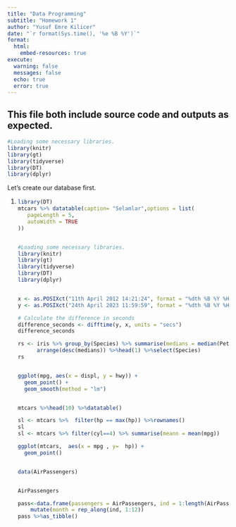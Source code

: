 ```yaml
---
title: "Data Programming"
subtitle: "Homework 1"
author: "Yusuf Emre Kilicer"
date: "`r format(Sys.time(), '%e %B %Y')`"
format: 
  html:
    embed-resources: true
execute: 
  warning: false
  messages: false
  echo: true
  error: true
---
```


## This file both include source code and outputs as expected.

```r
#Loading some necessary libraries.
library(knitr)
library(gt)
library(tidyverse)
library(DT)
library(dplyr)
```

Let's create our database first.

1.  <div>

    ```r

    library(DT)
    mtcars %>% datatable(caption= "Selamlar",options = list(
       pageLength = 5,
       autoWidth = TRUE
    ))


    #Loading some necessary libraries.
    library(knitr)
    library(gt)
    library(tidyverse)
    library(DT)
    library(dplyr)


    x <- as.POSIXct("11th April 2012 14:21:24", format = "%dth %B %Y %H:%M:%S")
    y <- as.POSIXct("24th April 2023 11:59:59", format = "%dth %B %Y %H:%M:%S")

    # Calculate the difference in seconds
    difference_seconds <- difftime(y, x, units = "secs")
    difference_seconds

    rs <- iris %>% group_by(Species) %>% summarise(medians = median(Petal.Length)) %>%
          arrange(desc(medians)) %>%head(1) %>%select(Species)
    rs


    ggplot(mpg, aes(x = displ, y = hwy)) +
      geom_point() +
      geom_smooth(method = "lm")


    mtcars %>%head(10) %>%datatable()

    sl <- mtcars %>%  filter(hp == max(hp)) %>%rownames()
    sl
    sl <- mtcars %>% filter(cyl==4) %>% summarise(meann = mean(mpg))

    ggplot(mtcars,  aes(x = mpg , y=  hp)) +
      geom_point()


    data(AirPassengers)


    AirPassengers

    pass<-data.frame(passengers = AirPassengers, ind = 1:length(AirPassengers)) %>% 
        mutate(month = rep_along(ind, 1:12))
    pass %>%as_tibble()


    ```

    </div>
